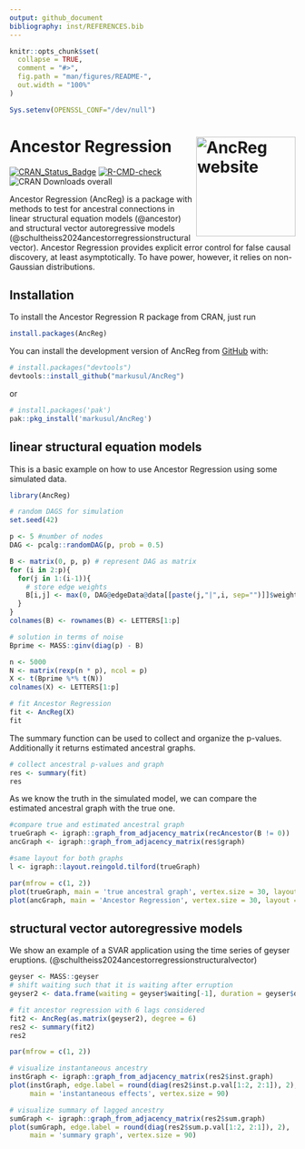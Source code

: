 ```yaml
---
output: github_document
bibliography: inst/REFERENCES.bib
---
```


<!-- README.md is generated from README.Rmd. Please edit that file -->

```r
knitr::opts_chunk$set(
  collapse = TRUE,
  comment = "#>",
  fig.path = "man/figures/README-",
  out.width = "100%"
)

Sys.setenv(OPENSSL_CONF="/dev/null")
```

# Ancestor Regression <a href="http://www.markus-ulmer.ch/AncReg/"><img src="man/figures/logo.png" align="right" height="175" alt="AncReg website" /></a>
  
<!-- badges: start -->
[![CRAN_Status_Badge](https://www.r-pkg.org/badges/version/AncReg)](https://CRAN.R-project.org/package=AncReg)
[![R-CMD-check](https://github.com/markusul/AncReg/actions/workflows/R-CMD-check.yaml/badge.svg)](https://github.com/markusul/AncReg/actions/workflows/R-CMD-check.yaml)
![CRAN Downloads overall](https://cranlogs.r-pkg.org/badges/grand-total/AncReg?color=brightgreen)
<!-- badges: end -->

Ancestor Regression (AncReg) is a package with methods to test for ancestral connections in linear structural equation models (@ancestor) and structural vector autoregressive models (@schultheiss2024ancestorregressionstructuralvector). Ancestor Regression provides explicit error control for false causal discovery, at least asymptotically. To have power, however, it relies on non-Gaussian distributions.

## Installation

To install the Ancestor Regression R package from CRAN, just run

``` r
install.packages(AncReg)
```


You can install the development version of AncReg from [GitHub](https://github.com/) with:

``` r
# install.packages("devtools")
devtools::install_github("markusul/AncReg")
```

or

``` r
# install.packages('pak')
pak::pkg_install('markusul/AncReg')
```

## linear structural equation models

This is a basic example on how to use Ancestor Regression using some simulated data.

```r
library(AncReg)

# random DAGS for simulation
set.seed(42)

p <- 5 #number of nodes
DAG <- pcalg::randomDAG(p, prob = 0.5)

B <- matrix(0, p, p) # represent DAG as matrix
for (i in 2:p){
  for(j in 1:(i-1)){
    # store edge weights
    B[i,j] <- max(0, DAG@edgeData@data[[paste(j,"|",i, sep="")]]$weight)
  }
}
colnames(B) <- rownames(B) <- LETTERS[1:p]

# solution in terms of noise
Bprime <- MASS::ginv(diag(p) - B)

n <- 5000
N <- matrix(rexp(n * p), ncol = p)
X <- t(Bprime %*% t(N))
colnames(X) <- LETTERS[1:p]

# fit Ancestor Regression
fit <- AncReg(X)
fit
```

The summary function can be used to collect and organize the p-values. Additionally it returns estimated ancestral graphs.

```r
# collect ancestral p-values and graph
res <- summary(fit)
res
```

As we know the truth in the simulated model, we can compare the estimated ancestral graph 
with the true one.

```r
#compare true and estimated ancestral graph
trueGraph <- igraph::graph_from_adjacency_matrix(recAncestor(B != 0))
ancGraph <- igraph::graph_from_adjacency_matrix(res$graph)

#same layout for both graphs
l <- igraph::layout.reingold.tilford(trueGraph) 

par(mfrow = c(1, 2))
plot(trueGraph, main = 'true ancestral graph', vertex.size = 30, layout = l)
plot(ancGraph, main = 'Ancestor Regression', vertex.size = 30, layout = l)
```


## structural vector autoregressive models

We show an example of a SVAR application using the time series of geyser eruptions. (@schultheiss2024ancestorregressionstructuralvector)

```r
geyser <- MASS::geyser
# shift waiting such that it is waiting after erruption
geyser2 <- data.frame(waiting = geyser$waiting[-1], duration = geyser$duration[-nrow(geyser)])

# fit ancestor regression with 6 lags considered
fit2 <- AncReg(as.matrix(geyser2), degree = 6)
res2 <- summary(fit2)
res2

par(mfrow = c(1, 2))

# visualize instantaneous ancestry
instGraph <- igraph::graph_from_adjacency_matrix(res2$inst.graph)
plot(instGraph, edge.label = round(diag(res2$inst.p.val[1:2, 2:1]), 2), 
     main = 'instantaneous effects', vertex.size = 90)

# visualize summary of lagged ancestry
sumGraph <- igraph::graph_from_adjacency_matrix(res2$sum.graph)
plot(sumGraph, edge.label = round(diag(res2$sum.p.val[1:2, 2:1]), 2), 
     main = 'summary graph', vertex.size = 90)
```
